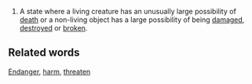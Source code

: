 #A state where a living creature has an unusually large possibility of [[death]] or a non-living object has a large possibility of being [[damaged]], [[destroyed]] or [[broken]].

==Related words==
[[Endanger]], [[harm]], [[threaten]]